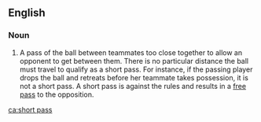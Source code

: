 ==English==

===Noun===
{{en-noun|head=[[short]] [[pass]]|es}}
# {{label|en|netball}} A pass of the ball between teammates too close together to allow an opponent to get between them. There is no particular distance the ball must travel to qualify as a short pass. For instance, if the passing player drops the ball and retreats before her teammate takes possession, it is not a short pass. A short pass is against the rules and results in a [[free pass]] to the opposition.

[[ca:short pass]]